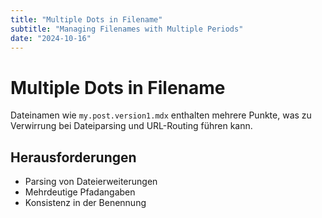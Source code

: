 ```yaml
---
title: "Multiple Dots in Filename"
subtitle: "Managing Filenames with Multiple Periods"
date: "2024-10-16"
---
```


# Multiple Dots in Filename

Dateinamen wie `my.post.version1.mdx` enthalten mehrere Punkte, was zu Verwirrung bei Dateiparsing und URL-Routing führen kann.

## Herausforderungen

- Parsing von Dateierweiterungen
- Mehrdeutige Pfadangaben
- Konsistenz in der Benennung

